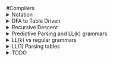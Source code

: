 #Compilers
<details><summary>Notation</summary>
We'll start off with this example:

	E -> T | T + E
	T -> int | int * T | (E)

`grammar` the whole thing

`E, T` nonterminals

`int, *, (, )` terminals

`E -> T` the first production of E

`T -> int * T` the second production of T

`|` used to separate the productions of the nonterminals

`->` E can be converted to T

`->*` X can be converted to Y in ? steps

</details>

<details><summary>DFA to Table Driven</summary>
Consider this regex of all binary strings that end in 1:

	(1|0)*1

Whose DFA implementation is as follows:	

![endsin1](pics/endsin1.png)

We can convert this DFA into a table.  A table is easy to implement in code, as well as fast.  Here is a table equivalent to the DFA:

|  | 0 | 1 |
---|---|---|
|S | T | U |
|T | T | U |
|U | T | U |


 Say we have the input `0101`.  We are in state S, and the next input is 0, so we look at row S, column 0, whose entry is T.  This means we are now in state T.  
 
 The next input is 1, so we look in row T, column 1, whose entry is U.  Now we are in state U.  
 
 The next input is 0, so we look in row U, column 0, whose entry is T.  Now we are in state T.
 
 The next input is 1, so we look in row T, column 1, whose entry is U.  Now we are in state U.
 
 There is no more input, so we are done.  One thing that isn't in table that we need to somehow specify is that U is an accepting state, and S and T aren't.  Implemention is trivial and will be omitted :^)
 

</details>

<details><summary>Recursive Descent</summary>
Easiest type of parsing.  Takes almost any context free grammar (left recursive and something else don't work without some kind of modification).

Example Grammar

	E -> T | T + E
	T -> int | int * T | (E)
	
Example Functions

	bool Term(Token tok) { return *next++ == tok; }
	
	bool E() { 
		Token *save = next;
		
	
	bool E_1() { return T(); }
	bool E_2() { return T() && term('+') && E(); }
	
	bool T_1() { return term(INT); }
	bool T_2() { return term(INT) && term('*') && T(); }
	bool T_3() { return term('(') && E() && term(')'); }
	

</details>



<details><summary>Predictive Parsing and LL(k) grammars</summary>
Predictive parsing is a confusing term.  Saying that you have a 'predictive parser' is not a statement about your parsing algorithm (recursive descent, shift reduce, etc).  Saying that you have a predictive parser means that the grammar your parser reads is an LL(k) grammar.  LL(k) grammars are a special kind of context-free grammars.  By looking at the next k tokens, we can narrow down the possible productions to 1 at every step.  This means there will never be any backtracking.

Here is an example of a normal context-free grammar:

	A -> aaaa | aaab
	
Let's say we get the input `aaab`.  This grammar starts at the first production of A, matchs the first, second and third `a`, then hits `b` and has to backtrack.  Starting over at the first `a`, the parser matches the input with the second production, and we're done.

Here's an LL(k) grammar that parses the same language as above:

	A -> aaaX
	X -> a | b
	
In this grammar, k=1 because you only have to look at the next token to decide whether or not to keep parsing or error out.  For our input `aaab`, we match the first 3 `a`'s one at a time, then look at X.  `b` doesn't match X's first production, so we go to X's second production and get a match.  This is better than the first grammar because we only had to match `aaa` once.

So LL(k) grammars don't have to backtrack, unlike most context-free grammars.

Random facts:

All context-free grammars have an LL(k) equivalent.  Tools like ANTLR can transform context-free grammars into LL(k) grammars automatically.

In practice, we'll always be looking at LL(1) grammars. LL(k>1) grammars don't matter.

</details>


<details><summary>LL(k) vs regular grammars</summary>
Consider this grammar that parses nested parenthesis:

	E -> (E) | epsilon

Regular grammars can't describe nested parens.  So LL(k) grammars are more general that regular grammars.  

LL(k) grammars can be parsed in linear time just like regular grammars, unlike non-LL(k) context-free grammars.
</details>

<details><summary>LL(1) Parsing tables</summary>

Remember how we converted DFA's into tables?  Tables are simple to implement in code, and fast to execute.  Now we want to make a parsing table for LL(1) grammars.  

In the DFA table, we had a current state, and a next token which would determine our next table lookup.  In our LL(1) table, we have a current non-terminal instead of a current state.  Each table lookup has this form:

	T[A, t] = X
	
`T` is the table, `A` is the current non-terminal, `t` is the next token, and `X` is the terminal or non-terminal that we replace A with.

In order to create the parsing table, we need to find a B for every combo of A and t.  We can find these X's by computing the first and follow sets for each A.

<details><summary>First Sets</summary>
`T[A, t] = B` if t is in the first set of B.  
The first set of a non-terminal B is the set of all terminals that appear first in B's derivation.

	A -> Bx | Cy
	B -> 0 | 1
	C -> a | epsilon
	
In this grammar, the first sets of A, B and C are:

	A : { 0, 1, a, y }
	B : { 0, 1 }
	C : { a, epsilon }
	
B and C are trivial, so I'll skip those.  A's first set looks like it does because when A is derived all the way down to terminals, it could look like any of the following:

	0x
	1x
	ay
	y
	
Since we want the first terminal that can be derived from A, we end up with 0, 1, a, and y.

So if we're at A, we will transition to B if `t=0` or `t=1`.
TODO this is wrong.  What happens after we get to B?  We just die.

In general, finding the first sets for each terminal and non-terminal in a grammar is as follows:

	t : { t } // if t is a terminal symbol
	First(Y) is a subset of First(X) if X -> Y....
		or X -> ABCY....
			and A, B, C can all be epsilon.
	epsilon is an element of First(X) if:
		X -> epsilon
		or
		X -> ABC
			and A, B, C can all become epsilon





</details>

<details><summary>Follow Sets</summary>
Here's the definition of a follow set for non-terminal X:

	Follow(X) = {t | Y ->* AXtB }
	
What this says is that t is in Follow(X) if Y's multiple-step derivation contains X, and also has some terminal t after it.  

The start symbol S's follow set will contain only `$` (end of file).

Now we'll compute follow sets for this grammar:

	E -> TX
	T -> (E) | int Y
	X -> +E | epsilon
	Y -> *T | epsilon
	
At the start, we have an empty set for E, T, X, and Y.  We'll say E is the start symbol, so E's set now contains $.  Then, starting at E's productions, we do the following:

Looking at `E -> TX`
	Follow(T) = { First(X) }
	Follow(X) = { }
Looking at `T -> (E)`
	Follow('(') = { First(E) }
	Follow(E) = { ')' }
	Follow(')') = { }
	
Etc.
	

</details>


</details>

<details><summary>TODO</summary>
explain regex and automata

explain terminology better.

explain recursive descent

recursive descent algorithm limitation ( logical or shortcircuitting)

left recursion

left factoring

first and follow sets

Consider trying to figure out some kind of step-by-step for certain things.  Like examples.  Consider the follow set example.

</details>